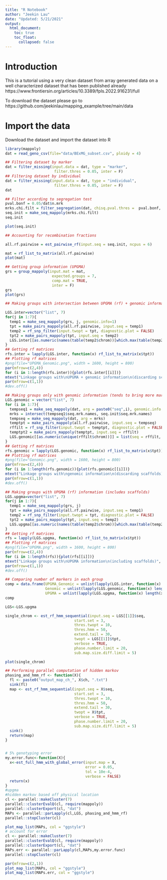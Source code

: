 ```yaml
---
title: "R Notebook"
author: "Jeekin Lau"
date: "Updated: 5/21/2021"
output:   
  html_document:
    toc: true
    toc_float: 
      collapsed: false
---
```

# Introduction
This is a tutorial using a very clean dataset from array generated data on a well characterized dataset that has been published already https://www.frontiersin.org/articles/10.3389/fpls.2022.916231/full     

To download the dataset please go to https://github.com/jeekinlau/mapping_example/tree/main/data

# Import the data

Download the dataset and import the dataset into R


```r
library(mappoly)
dat = read_geno_csv(file="data/BExMG_subset.csv", ploidy = 4)
```

```r
## Filtering dataset by marker
dat = filter_missing(input.data = dat, type = "marker", 
                      filter.thres = 0.05, inter = F)
## Filtering dataset by individual
dat = filter_missing(input.data = dat, type = "individual", 
                      filter.thres = 0.05, inter = F)
dat
```




```r
## Filter according to segregation test
pval.bonf = 0.05/dat$n.mrk
mrks.chi.filt = filter_segregation(dat, chisq.pval.thres =  pval.bonf, inter = F)
seq.init = make_seq_mappoly(mrks.chi.filt)
seq.init

plot(seq.init)
```


```r
## Accounting for recombination fractions

all.rf.pairwise = est_pairwise_rf(input.seq = seq.init, ncpus = 6)

```


```r
mat = rf_list_to_matrix(all.rf.pairwise)
plot(mat)
```

```r
## Getting group information (UPGMA)
grs = group_mappoly(input.mat = mat,
                     expected.groups = 7,
                     comp.mat = TRUE, 
                     inter = F)
grs
plot(grs)
```


```r
## Making groups with intersection between UPGMA (rf) + genomic information (discards scaffolds)

LGS.inter=vector("list", 7)
for(j in 1:7){
  temp1 = make_seq_mappoly(grs, j, genomic.info=1)
  tpt = make_pairs_mappoly(all.rf.pairwise, input.seq = temp1)
  temp2 = rf_snp_filter(input.twopt = tpt, diagnostic.plot = FALSE)
  tpt2 = make_pairs_mappoly(tpt, input.seq = temp2)
  LGS.inter[[as.numeric(names(table(temp2$chrom))[which.max(table(temp2$chrom))])]] = list(seq = temp2, tpt = tpt2)
}
## Getting rf matrices
rfs.inter = lapply(LGS.inter, function(x) rf_list_to_matrix(x$tpt))
## Plotting rf matrices
#png(file="UPGMA_Genomic.png", width = 1600, height = 800)
par(mfrow=c(2,4))
for (i in 1:length(rfs.inter)){plot(rfs.inter[[i]])}
mtext("Linkage groups with\nUPGMA + genomic information\n(discarding scaffolds)", cex = 2, side = 3, line = -63, at = 0.88, outer = TRUE)
par(mfrow=c(1,1))
#dev.off()

## Making groups only with genomic information (tends to bring more markers, but also discards scaffolds)
LGS.genomic = vector("list", 7)
for (i in 1:7){
  tempseq1 = make_seq_mappoly(dat, arg = paste0("seq",i), genomic.info = 1)
  mrks = intersect(tempseq1$seq.mrk.names, seq.init$seq.mrk.names)
  tempseq = make_seq_mappoly(dat, arg = mrks)
  temptpt = make_pairs_mappoly(all.rf.pairwise, input.seq = tempseq)
  rffilt = rf_snp_filter(input.twopt = temptpt, diagnostic.plot = FALSE)
  temptpt2 = make_pairs_mappoly(temptpt, input.seq = rffilt)
  LGS.genomic[[as.numeric(unique(rffilt$chrom))]] = list(seq = rffilt, tpt = temptpt2)
}
## Getting rf matrices
rfs.genomic = lapply(LGS.genomic, function(x) rf_list_to_matrix(x$tpt))
## Plotting rf matrices
#png(file="Genomic.png", width = 1600, height = 800)
par(mfrow=c(2,4))
for (i in 1:length(rfs.genomic)){plot(rfs.genomic[[i]])}
mtext("Linkage groups with\ngenomic information\n(discarding scaffolds)", cex = 2, side = 3, line = -63, at = 0.88, outer = TRUE)
par(mfrow=c(1,1))
#dev.off()

## Making groups with UPGMA (rf) information (includes scaffolds)
LGS.upgma=vector("list", 7)
for(j in 1:7){
  temp1 = make_seq_mappoly(grs, j)
  tpt = make_pairs_mappoly(all.rf.pairwise, input.seq = temp1)
  temp2 = rf_snp_filter(input.twopt = tpt, diagnostic.plot = FALSE)
  tpt2 = make_pairs_mappoly(tpt, input.seq = temp2)
  LGS.upgma[[as.numeric(names(table(temp2$chrom))[which.max(table(temp2$chrom))])]] = list(seq = temp2, tpt = tpt2)
}
## Getting rf matrices
rfs = lapply(LGS.upgma, function(x) rf_list_to_matrix(x$tpt))
## Plotting rf matrices
#png(file="UPGMA.png", width = 1600, height = 800)
par(mfrow=c(2,4))
for (i in 1:length(rfs)){plot(rfs[[i]])}
mtext("Linkage groups with\nUPGMA information\n(including scaffolds)", cex = 2, side = 3, line = -63, at = 0.88, outer = TRUE)
par(mfrow=c(1,1))
#dev.off()

## Comparing number of markers in each group
comp = data.frame(UPGMA_Genomic = unlist(lapply(LGS.inter, function(x) length(x$seq$seq.num))),
                  Genomic = unlist(lapply(LGS.genomic, function(x) length(x$seq$seq.num))),
                  UPGMA = unlist(lapply(LGS.upgma, function(x) length(x$seq$seq.num))))
comp


```


```r
LGS<-LGS.upgma
```

```r
single_chrom <- est_rf_hmm_sequential(input.seq = LGS[[1]]$seq,
                               start.set = 3,
                               thres.twopt = 10,
                               thres.hmm = 50,
                               extend.tail = 30,
                               twopt = LGS[[1]]$tpt,
                               verbose = TRUE,
                               phase.number.limit = 20,
                               sub.map.size.diff.limit = 5)
```

```r
plot(single_chrom)
```

```r
## Performing parallel computation of hidden markov 
phasing_and_hmm_rf <- function(X){
  fl <- paste0("output_map_ch_", X$ch, ".txt")
  sink(fl)
  map <- est_rf_hmm_sequential(input.seq = X$seq,
                               start.set = 3,
                               thres.twopt = 10,
                               thres.hmm = 50,
                               extend.tail = 30,
                               twopt = X$tpt,
                               verbose = TRUE,
                               phase.number.limit = 20,
                               sub.map.size.diff.limit = 5) 
  sink()
  return(map)
}


# 5% genotyping error
my.error.func<-function(X){
  x<-est_full_hmm_with_global_error(input.map = X, 
                                    error = 0.05, 
                                    tol = 10e-4, 
                                    verbose = FALSE)
  return(x)
}
#upgma
#hidden markov based off physical location
cl <- parallel::makeCluster(7)
parallel::clusterEvalQ(cl, require(mappoly))
parallel::clusterExport(cl, "dat")
MAPs <- parallel::parLapply(cl,LGS, phasing_and_hmm_rf)
parallel::stopCluster(cl)

plot_map_list(MAPs, col = "ggstyle")
# account for error
cl <- parallel::makeCluster(7)
parallel::clusterEvalQ(cl, require(mappoly))
parallel::clusterExport(cl, "dat")
MAPs.err <- parallel::parLapply(cl,MAPs,my.error.func)
parallel::stopCluster(cl)

par(mfrow=c(2,1))
plot_map_list(MAPs, col = "ggstyle")
plot_map_list(MAPs.err, col = "ggstyle")
```











